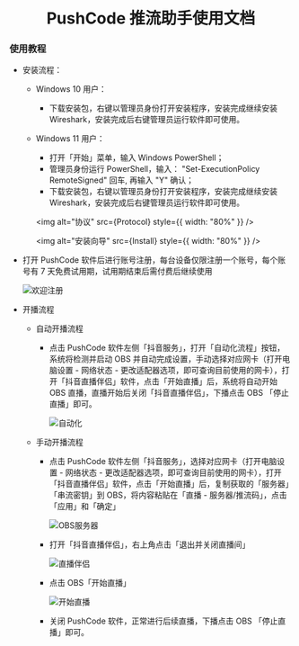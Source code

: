 

<h1 align="center">PushCode 推流助手使用文档</h1>

<CustomerService />

### 使用教程

- 安装流程：

  - Windows 10 用户：

    - 下载安装包，右键以管理员身份打开安装程序，安装完成继续安装 Wireshark，安装完成后右键管理员运行软件即可使用。

  - Windows 11 用户：

    - 打开「开始」菜单，输入 Windows PowerShell；
    - 管理员身份运行 PowerShell，输入： "Set-ExecutionPolicy RemoteSigned" 回车, 再输入 "Y" 确认；
    - 下载安装包，右键以管理员身份打开安装程序，安装完成继续安装 Wireshark，安装完成后右键管理员运行软件即可使用。

    <img alt="协议" src={Protocol} style={{ width: "80%" }} />

    <img alt="安装向导" src={Install} style={{ width: "80%" }} />

- 打开 PushCode 软件后进行账号注册，每台设备仅限注册一个账号，每个账号有
  7 天免费试用期，试用期结束后需付费后继续使用

  <img alt="欢迎注册" src={Welcome} />

- 开播流程

  - 自动开播流程

    - 点击 PushCode 软件左侧「抖音服务」，打开「自动化流程」按钮，系统将检测并启动
      OBS 并自动完成设置，手动选择对应网卡（打开电脑设置 - 网络状态 - 更改适配器选项，即可查询目前使用的网卡），打开「抖音直播伴侣」软件，点击「开始直播」后，系统将自动开始
      OBS 直播，直播开始后关闭「抖音直播伴侣」，下播点击 OBS 「停止直播」即可。

      <img alt="自动化" src={Automation} />

  - 手动开播流程

    - 点击 PushCode 软件左侧「抖音服务」，选择对应网卡（打开电脑设置 - 网络状态 - 更改适配器选项，即可查询目前使用的网卡），打开「抖音直播伴侣」软件，点击「开始直播」后，复制获取的「服务器」「串流密钥」到 OBS，将内容粘贴在「直播 - 服务器/推流码」，点击「应用」和「确定」

      <img alt="OBS服务器" src={OBSServer} />

    - 打开「抖音直播伴侣」，右上角点击「退出并关闭直播间」

      <img alt="直播伴侣" src={Companion} />

    - 点击 OBS「开始直播」

      <img alt="开始直播" src={Live} />

    - 关闭 PushCode 软件，正常进行后续直播，下播点击 OBS 「停止直播」即可。
